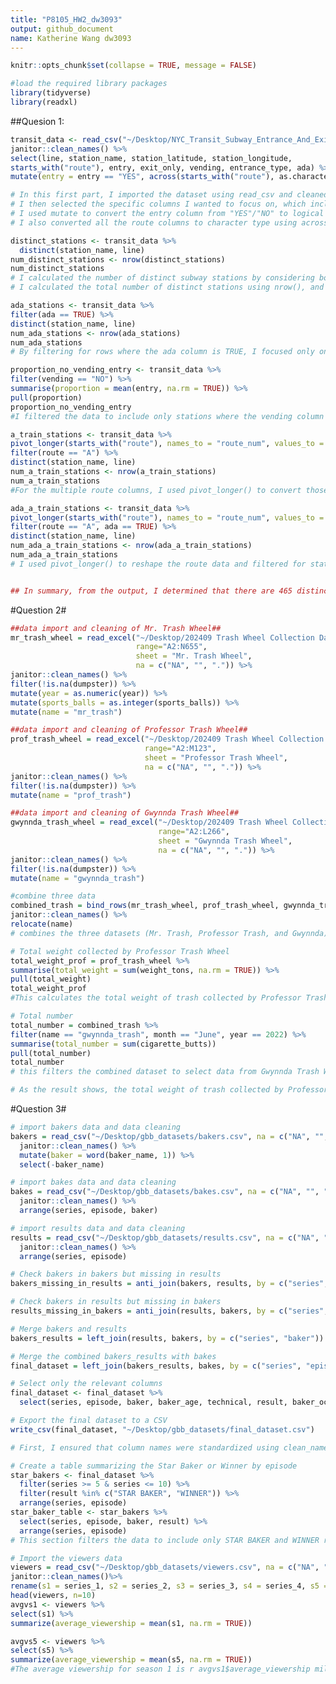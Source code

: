 ```yaml
---
title: "P8105_HW2_dw3093"
output: github_document
name: Katherine Wang dw3093
---
```

```r
knitr::opts_chunk$set(collapse = TRUE, message = FALSE)
```

```r
#load the required library packages
library(tidyverse)
library(readxl)
```

##Quesion 1:
```r
transit_data <- read_csv("~/Desktop/NYC_Transit_Subway_Entrance_And_Exit_Data.csv") %>%
janitor::clean_names() %>%
select(line, station_name, station_latitude, station_longitude, 
starts_with("route"), entry, exit_only, vending, entrance_type, ada) %>%
mutate(entry = entry == "YES", across(starts_with("route"), as.character) )

# In this first part, I imported the dataset using read_csv and cleaned the column names with janitor::clean_names(). 
# I then selected the specific columns I wanted to focus on, which included station attributes like the subway line, station name, latitude/longitude, routes, entry, vending, and ADA compliance. 
# I used mutate to convert the entry column from "YES"/"NO" to logical TRUE/FALSE, which will make it easier to analyze entry access later. 
# I also converted all the route columns to character type using across(starts_with("route"), as.character).
```
```r
distinct_stations <- transit_data %>%
  distinct(station_name, line)
num_distinct_stations <- nrow(distinct_stations)
num_distinct_stations
# I calculated the number of distinct subway stations by considering both the station name and the line. Some stations (like "125th St") appear on multiple lines, so I used the distinct() function on both station_name and line to treat each combination as a unique station.
# I calculated the total number of distinct stations using nrow(), and the result was 465.
```
```r
ada_stations <- transit_data %>%
filter(ada == TRUE) %>%
distinct(station_name, line)
num_ada_stations <- nrow(ada_stations)
num_ada_stations
# By filtering for rows where the ada column is TRUE, I focused only on the stations that meet ADA accessibility standards. After ensuring each station is unique by using distinct(), I counted the number of ADA-compliant stations using nrow(), which gave me a total of 84 ADA-compliant stations.
```
```r
proportion_no_vending_entry <- transit_data %>%
filter(vending == "NO") %>%
summarise(proportion = mean(entry, na.rm = TRUE)) %>%
pull(proportion)
proportion_no_vending_entry
#I filtered the data to include only stations where the vending column is "NO". Then, I calculated the mean of the entry column (which contains TRUE/FALSE values) to determine the proportion of stations without vending machines that allow entry. The result means 0.3770492 (37.70%) of stations without vending machines still allow entry.
```
```r
a_train_stations <- transit_data %>%
pivot_longer(starts_with("route"), names_to = "route_num", values_to = "route") %>%
filter(route == "A") %>%
distinct(station_name, line)
num_a_train_stations <- nrow(a_train_stations)
num_a_train_stations
#For the multiple route columns, I used pivot_longer() to convert those wide-format route columns into long format. This allowed me to filter for only those rows where the route is "A". After ensuring that stations serving the A train are distinct by using distinct(), I counted how many unique stations serve the A train. The result was 60 stations.
```


```r
ada_a_train_stations <- transit_data %>%
pivot_longer(starts_with("route"), names_to = "route_num", values_to = "route") %>%
filter(route == "A", ada == TRUE) %>%
distinct(station_name, line)
num_ada_a_train_stations <- nrow(ada_a_train_stations)
num_ada_a_train_stations
# I used pivot_longer() to reshape the route data and filtered for stations serving the A train (route == "A") and that are ADA compliant (ada == TRUE). I ensured each station is distinct by using distinct() on the station name and line, and then I counted how many unique ADA-compliant stations serve the A train. The result was 17 stations.


## In summary, from the output, I determined that there are 465 distinct subway stations, 84 of which are ADA compliant. Approximately 37.7% of entrances without vending machines still allow entry. I also found that 60 stations serve the A train, and out of those, 17 are ADA compliant.
```


#Question 2#
```r
##data import and cleaning of Mr. Trash Wheel##
mr_trash_wheel = read_excel("~/Desktop/202409 Trash Wheel Collection Data.xlsx", 
                            range="A2:N655", 
                            sheet = "Mr. Trash Wheel", 
                            na = c("NA", "", ".")) %>% 
janitor::clean_names() %>% 
filter(!is.na(dumpster)) %>% 
mutate(year = as.numeric(year)) %>% 
mutate(sports_balls = as.integer(sports_balls)) %>%
mutate(name = "mr_trash") 

##data import and cleaning of Professor Trash Wheel##
prof_trash_wheel = read_excel("~/Desktop/202409 Trash Wheel Collection Data.xlsx", 
                              range="A2:M123", 
                              sheet = "Professor Trash Wheel", 
                              na = c("NA", "", ".")) %>%
janitor::clean_names() %>%
filter(!is.na(dumpster)) %>%
mutate(name = "prof_trash")

##data import and cleaning of Gwynnda Trash Wheel##
gwynnda_trash_wheel = read_excel("~/Desktop/202409 Trash Wheel Collection Data.xlsx", 
                                 range="A2:L266", 
                                 sheet = "Gwynnda Trash Wheel", 
                                 na = c("NA", "", ".")) %>%
janitor::clean_names() %>%
filter(!is.na(dumpster)) %>%
mutate(name = "gwynnda_trash")

#combine three data
combined_trash = bind_rows(mr_trash_wheel, prof_trash_wheel, gwynnda_trash_wheel) %>%
janitor::clean_names() %>% 
relocate(name)
# combines the three datasets (Mr. Trash, Professor Trash, and Gwynnda) into one using bind_rows(), combined dataset with 1,033 rows and 15 columns is created, containing all the information from the three Trash Wheel datasets.

# Total weight collected by Professor Trash Wheel
total_weight_prof = prof_trash_wheel %>%
summarise(total_weight = sum(weight_tons, na.rm = TRUE)) %>%
pull(total_weight)
total_weight_prof
#This calculates the total weight of trash collected by Professor Trash Wheel by summing the weight_tons column. The na.rm = TRUE argument removes missing values before summing. The total weight collected by Professor Trash Wheel is 246.74 tons.

# Total number 
total_number = combined_trash %>% 
filter(name == "gwynnda_trash", month == "June", year == 2022) %>% 
summarise(total_number = sum(cigarette_butts))
pull(total_number)
total_number
# this filters the combined dataset to select data from Gwynnda Trash Wheel in June 2022 and then calculates the total number of cigarette butts by summing the cigarette_butts column, and the total number of cigarette butts collected by Gwynnda in June 2022 is 18,120.

# As the result shows, the total weight of trash collected by Professor Trash Wheel is r total_weight_prof tons (246.74 tons). Additionally, the total number of cigarette butts collected by Gwynnda Trash Wheel in June 2022 is r total_number (18,120).
```
#Question 3#
```r
# import bakers data and data cleaning
bakers = read_csv("~/Desktop/gbb_datasets/bakers.csv", na = c("NA", "", ".")) %>%
  janitor::clean_names() %>% 
  mutate(baker = word(baker_name, 1)) %>%
  select(-baker_name)

# import bakes data and data cleaning
bakes = read_csv("~/Desktop/gbb_datasets/bakes.csv", na = c("NA", "", ".")) %>% 
  janitor::clean_names() %>%
  arrange(series, episode, baker)

# import results data and data cleaning
results = read_csv("~/Desktop/gbb_datasets/results.csv", na = c("NA", "", "."), skip = 2) %>% 
  janitor::clean_names() %>%
  arrange(series, episode)

# Check bakers in bakers but missing in results
bakers_missing_in_results = anti_join(bakers, results, by = c("series","baker"))

# Check bakers in results but missing in bakers
results_missing_in_bakers = anti_join(results, bakers, by = c("series", "baker"))

# Merge bakers and results
bakers_results = left_join(results, bakers, by = c("series", "baker"))

# Merge the combined bakers_results with bakes
final_dataset = left_join(bakers_results, bakes, by = c("series", "episode", "baker"))

# Select only the relevant columns
final_dataset <- final_dataset %>%
  select(series, episode, baker, baker_age, technical, result, baker_occupation, hometown, signature_bake, show_stopper)

# Export the final dataset to a CSV
write_csv(final_dataset, "~/Desktop/gbb_datasets/final_dataset.csv")

# First, I ensured that column names were standardized using clean_names(). For the bakers.csv dataset, I extracted only the first name of each contestant using mutate(baker = word(baker_name, 1)) and removed the original baker_name column. To check for missing or unmatched data between the datasets, I utilized anti_join() to identify any bakers missing from the results.csv file or vice versa. I then merged the datasets using left_join(), starting by combining the bakers.csv and results.csv datasets, followed by merging this combined dataset with bakes.csv. In the final dataset, I combined all three sources of data into a single dataset, containing 1,136 observations and 10 columns. 

# Create a table summarizing the Star Baker or Winner by episode
star_bakers <- final_dataset %>%
  filter(series >= 5 & series <= 10) %>%
  filter(result %in% c("STAR BAKER", "WINNER")) %>%
  arrange(series, episode)
star_baker_table <- star_bakers %>%
  select(series, episode, baker, result) %>%
  arrange(series, episode)
# This section filters the data to include only STAR BAKER and WINNER results from Seasons 5 to 10. An interesting observation is that in season 10, David won the final episode and was crowned the overall winner, despite not being a Star Baker in any previous episode. Winners like Nadiya (season 6), Candice (season 7), and Rahul (season 9) won multiple Star Baker titles throughout the competition before winning the final.

# Import the viewers data
viewers = read_csv("~/Desktop/gbb_datasets/viewers.csv", na = c("NA", "", ".")) %>%
janitor::clean_names()%>%
rename(s1 = series_1, s2 = series_2, s3 = series_3, s4 = series_4, s5 = series_5, s6 = series_6, s7 = series_7, s8 = series_8, s9 = series_9, s10 = series_10) %>% 
head(viewers, n=10)
avgvs1 <- viewers %>%
select(s1) %>%
summarize(average_viewership = mean(s1, na.rm = TRUE))

avgvs5 <- viewers %>%
select(s5) %>%
summarize(average_viewership = mean(s5, na.rm = TRUE))
#The average viewership for season 1 is r avgvs1$average_viewership million viewers (with a result of 2.77). The average viewership for season 5 is higher at r avgvs5$average_viewership million viewers (with a result of 510.0393). 
```